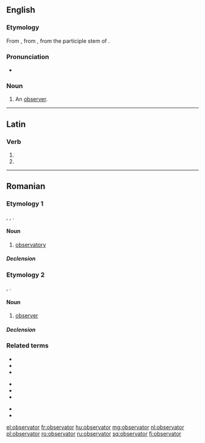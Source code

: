 ==English==

===Etymology===
From {{etyl|frm|en}} {{term|observateur|lang=frm}}, from {{etyl|la|en}} {{term|observator|lang=la}}, from the participle stem of {{term|observare|lang=la}}.

===Pronunciation===
* {{IPA|/ɒbˈzɜːvətə/|lang=en}}

===Noun===
{{en-noun}}

# {{context|obsolete|lang=en}} An [[observer]].

----

==Latin==

===Verb===
{{la-verb-form|observātor}}

# {{inflection of|observō||2|s|futr|pasv|impr|lang=la}}
# {{inflection of|observō||3|s|futr|pasv|impr|lang=la}}

----

==Romanian==

===Etymology 1===
{{bor|ro|la|observatorium}}, {{bor|ro|fr|observatoire|notext=1}}, {{bor|ro|de|Observatorium|notext=1}}.

====Noun====
{{ro-noun|n|observatoare}}

# [[observatory]]

=====Declension=====
{{ro-noun-n|pl=observatoare}}

===Etymology 2===
{{bor|ro|fr|observateur}}, {{bor|ro|la|observator|notext=1}}.

====Noun====
{{ro-noun|m|i|f=observatoare}}

# [[observer]]

=====Declension=====
{{ro-noun-m}}

===Related terms===
{{rel-top3|Terms related to ''observator'' (both etymologies)}}
* {{l|ro|observa}}
* {{l|ro|observabil}}
* {{l|ro|observant}}
{{rel-mid3}}
* {{l|ro|observanță}}
* {{l|ro|observare}}
* {{l|ro|observativ}}
{{rel-mid3}}
* {{l|ro|observație}}
* {{l|ro|observațional}}
{{rel-bottom}}

[[el:observator]]
[[fr:observator]]
[[hu:observator]]
[[mg:observator]]
[[nl:observator]]
[[pl:observator]]
[[ro:observator]]
[[ru:observator]]
[[sq:observator]]
[[fi:observator]]